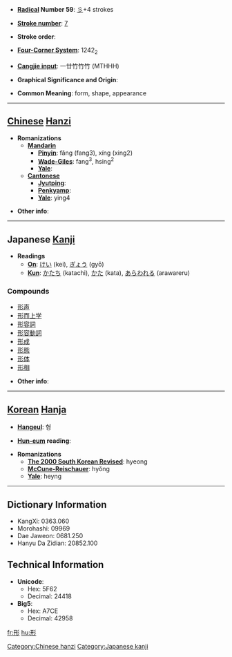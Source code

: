 * '''[[Wiktionary:Chinese radical index| Radical]] Number 59''': [[Wiktionary:Chinese radical index 彡|彡]]+4 strokes

* '''[[Wiktionary:Chinese total strokes index|Stroke number]]''': [[Wiktionary:Chinese total strokes index 7|7]]

* '''Stroke order''': 

* '''[[Wiktionary:Chinese four corner index|Four-Corner System]]''': 1242<sub>2</sub>

* '''[[Wiktionary:Chinese Cangjie index|Cangjie input]]''': 一廿竹竹竹 (MTHHH)

* '''Graphical Significance and Origin''': 

* '''Common Meaning''': form, shape, appearance

----

== [[Chinese]] [[Hanzi]] ==

* '''Romanizations'''
** '''[[Mandarin]]'''
*** '''[[Pinyin]]''': fǎng (fang3), xíng (xing2)
*** '''[[Wade-Giles]]''': fang<sup>3</sup>, hsing<sup>2</sup>
*** '''[[Yale]]''': 
** '''[[Cantonese]]'''
*** '''[[Jyutping]]''':
*** '''[[Penkyamp]]''': 
*** '''[[Yale]]''': ying4

* '''Other info''': 

----

==Japanese [[Kanji]]==

* '''Readings'''
** '''[[On]]''': [[けい]] (kei), [[ぎょう]] (gyō)
** '''[[Kun]]''': [[かたち]] (katachi), [[かた]] (kata), [[あらわれる]] (arawareru)

===Compounds===
*[[形声]]
*[[形而上学]]
*[[形容詞]]
*[[形容動詞]]
*[[形成]]
*[[形態]]
*[[形体]]
*[[形相]]

* '''Other info''':  

----

== [[Korean]] [[Hanja]] ==

* '''[[Hangeul]]''': 형

* '''[[Hun-eum]] reading''': 

* '''Romanizations'''
** '''[[The 2000 South Korean Revised Romanization|The 2000 South Korean Revised]]''': hyeong
** '''[[McCune-Reischauer]]''': hyŏng
** '''[[Yale]]''': heyng

----

== Dictionary Information ==

* KangXi: 0363.060
* Morohashi: 09969
* Dae Jaweon: 0681.250
* Hanyu Da Zidian: 20852.100

== Technical Information ==

* '''Unicode''':
** Hex: 5F62
** Decimal: 24418
* '''Big5''':
** Hex: A7CE
** Decimal: 42958

[[Category:Chinese hanzi]]
[[Category:Japanese kanji]]

[[fr:形]]
[[hu:形]]